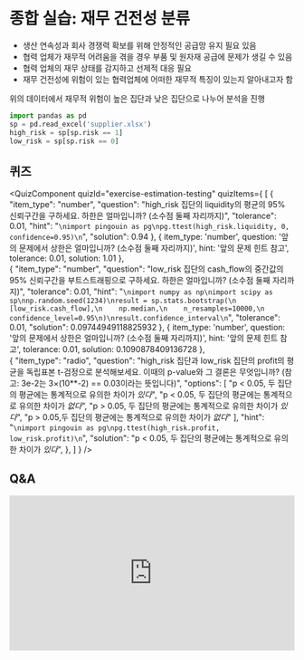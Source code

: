 # 종합 실습: 재무 건전성 분류

- 생산 연속성과 회사 경쟁력 확보를 위해 안정적인 공급망 유지 필요 있음
- 협력 업체가 재무적 어려움을 겪을 경우 부품 및 원자재 공급에 문제가 생길 수 있음
- 협력 업체의 재무 상태를 감지하고 선제적 대응 필요
- 재무 건전성에 위험이 있는 협력업체에 어떠한 재무적 특징이 있는지 알아내고자 함

위의 데이터에서 재무적 위험이 높은 집단과 낮은 집단으로 나누어 분석을 진행

```python
import pandas as pd
sp = pd.read_excel('supplier.xlsx')
high_risk = sp[sp.risk == 1]
low_risk = sp[sp.risk == 0]
```

## 퀴즈


<QuizComponent quizId="exercise-estimation-testing" quizItems={
[
    {
        "item_type": "number",
        "question": "high_risk 집단의 liquidity의 평균의 95% 신뢰구간을 구하세요. 하한은 얼마입니까? (소수점 둘째 자리까지)",
        "tolerance": 0.01,
        "hint": "```\nimport pingouin as pg\npg.ttest(high_risk.liquidity, 0, confidence=0.95)\n```",
        "solution": 0.94
    },
    {
        item_type: 'number',
        question: '앞의 문제에서 상한은 얼마입니까? (소수점 둘째 자리까지)',
        hint: '앞의 문제 힌트 참고',
        tolerance: 0.01,
        solution: 1.01
    },   
    {
        "item_type": "number",
        "question": "low_risk 집단의 cash_flow의 중간값의 95% 신뢰구간을 부트스트래핑으로 구하세요. 하한은 얼마입니까? (소수점 둘째 자리까지)",
        "tolerance": 0.01,
        "hint": "```\nimport numpy as np\nimport scipy as sp\nnp.random.seed(1234)\nresult = sp.stats.bootstrap(\n    [low_risk.cash_flow],\n    np.median,\n    n_resamples=10000,\n    confidence_level=0.95\n)\nresult.confidence_interval\n```",
        "tolerance": 0.01,
        "solution": 0.09744949118825932
    },
    {
        item_type: 'number',
        question: '앞의 문제에서 상한은 얼마입니까? (소수점 둘째 자리까지)',
        hint: '앞의 문제 힌트 참고',
        tolerance: 0.01,
        solution: 0.1090878409136728
    },  
    {
        "item_type": "radio",
        "question": "high_risk 집단과 low_risk 집단의 profit의 평균을 독립표본 t-검정으로 분석해보세요. 이때의 p-value와 그 결론은 무엇입니까? (참고: 3e-2는 3×(10**-2) == 0.03이라는 뜻입니다)",
        "options": [
            "p < 0.05, 두 집단의 평균에는 통계적으로 유의한 차이가 *있다*",
            "p < 0.05, 두 집단의 평균에는 통계적으로 유의한 차이가 *없다*",
            "p > 0.05, 두 집단의 평균에는 통계적으로 유의한 차이가 *있다*",
            "p > 0.05,두 집단의 평균에는 통계적으로 유의한 차이가 *없다*"
        ],
        "hint": "```\nimport pingouin as pg\npg.ttest(high_risk.profit, low_risk.profit)\n```",
        "solution": "p < 0.05, 두 집단의 평균에는 통계적으로 유의한 차이가 *있다*",
    },
]
} />


## Q&A
<iframe src="https://tally.so/embed/wbOOKg?alignLeft=1&hideTitle=1&transparentBackground=1&dynamicHeight=0" loading="lazy" width="100%" height="274" frameborder="0" marginheight="0" marginwidth="0" title="Q&A"></iframe>

